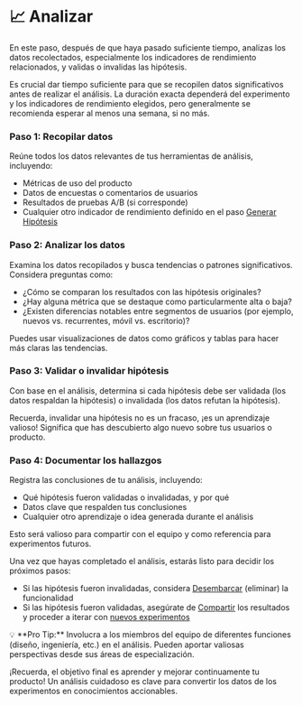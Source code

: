 
# 📈 Analizar

En este paso, después de que haya pasado suficiente tiempo, analizas los datos recolectados, especialmente los indicadores de rendimiento relacionados, y validas o invalidas las hipótesis.

Es crucial dar tiempo suficiente para que se recopilen datos significativos antes de realizar el análisis. La duración exacta dependerá del experimento y los indicadores de rendimiento elegidos, pero generalmente se recomienda esperar al menos una semana, si no más.

<Steps>

### Paso 1: Recopilar datos

Reúne todos los datos relevantes de tus herramientas de análisis, incluyendo:
- Métricas de uso del producto
- Datos de encuestas o comentarios de usuarios
- Resultados de pruebas A/B (si corresponde)
- Cualquier otro indicador de rendimiento definido en el paso [Generar Hipótesis](/flujo-de-trabajo/hipotesis)

### Paso 2: Analizar los datos

Examina los datos recopilados y busca tendencias o patrones significativos. Considera preguntas como:
- ¿Cómo se comparan los resultados con las hipótesis originales?
- ¿Hay alguna métrica que se destaque como particularmente alta o baja?
- ¿Existen diferencias notables entre segmentos de usuarios (por ejemplo, nuevos vs. recurrentes, móvil vs. escritorio)?

Puedes usar visualizaciones de datos como gráficos y tablas para hacer más claras las tendencias.

### Paso 3: Validar o invalidar hipótesis

Con base en el análisis, determina si cada hipótesis debe ser validada (los datos respaldan la hipótesis) o invalidada (los datos refutan la hipótesis). 

Recuerda, invalidar una hipótesis no es un fracaso, ¡es un aprendizaje valioso! Significa que has descubierto algo nuevo sobre tus usuarios o producto.

### Paso 4: Documentar los hallazgos

Registra las conclusiones de tu análisis, incluyendo:
- Qué hipótesis fueron validadas o invalidadas, y por qué
- Datos clave que respalden tus conclusiones
- Cualquier otro aprendizaje o idea generada durante el análisis

Esto será valioso para compartir con el equipo y como referencia para experimentos futuros.

</Steps>

Una vez que hayas completado el análisis, estarás listo para decidir los próximos pasos:
- Si las hipótesis fueron invalidadas, considera [Desembarcar](/flujo-de-trabajo/desembarcar) (eliminar) la funcionalidad 
- Si las hipótesis fueron validadas, asegúrate de [Compartir](/flujo-de-trabajo/compartir) los resultados y proceder a iterar con [nuevos experimentos](/flujo-de-trabajo/idear)

<Callout>
💡 **Pro Tip:** Involucra a los miembros del equipo de diferentes funciones (diseño, ingeniería, etc.) en el análisis. Pueden aportar valiosas perspectivas desde sus áreas de especialización.
</Callout>

¡Recuerda, el objetivo final es aprender y mejorar continuamente tu producto! Un análisis cuidadoso es clave para convertir los datos de los experimentos en conocimientos accionables.